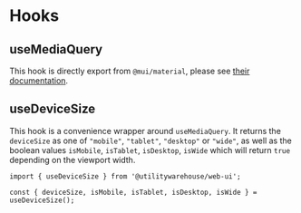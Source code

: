 
<Meta of={Stories} name="Documentation" />

# Hooks

## useMediaQuery

This hook is directly export from `@mui/material`, please see [their documentation](https://mui.com/material-ui/react-use-media-query/).

## useDeviceSize

This hook is a convenience wrapper around `useMediaQuery`. It returns the
`deviceSize` as one of `"mobile"`, `"tablet"`, `"desktop"` or `"wide"`, as well
as the boolean values `isMobile`, `isTablet`, `isDesktop`, `isWide` which will
return `true` depending on the viewport width.

```tsx
import { useDeviceSize } from '@utilitywarehouse/web-ui';

const { deviceSize, isMobile, isTablet, isDesktop, isWide } = useDeviceSize();
```

<Canvas of={Stories.Workshop} sourceState="none" />
